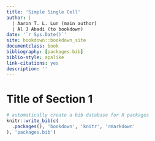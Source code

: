 ```yaml
--- 
title: 'Simple Single Cell'
author: |
  | Aaron T. L. Lun (main author)
  | Al J Abadi (to bookdown)
date: '`r Sys.Date()`'
site: bookdown::bookdown_site
documentclass: book
bibliography: [packages.bib]
biblio-style: apalike
link-citations: yes
description: ''
---
```


# Title of Section 1


```r
# automatically create a bib database for R packages
knitr::write_bib(c(
  .packages(), 'bookdown', 'knitr', 'rmarkdown'
), 'packages.bib')
```
